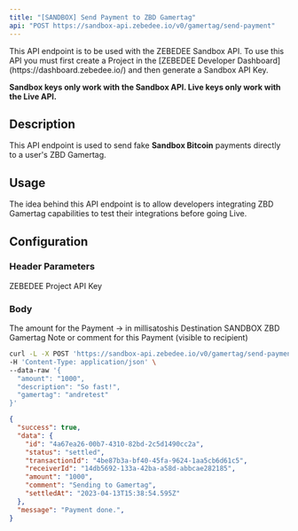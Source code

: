 ```yaml
---
title: "[SANDBOX] Send Payment to ZBD Gamertag"
api: "POST https://sandbox-api.zebedee.io/v0/gamertag/send-payment"
---
```


<Warning>
This API endpoint is to be used with the ZEBEDEE Sandbox API. To use this API you must first create a Project in the [ZEBEDEE Developer Dashboard](https://dashboard.zebedee.io/) and then generate a Sandbox API Key.

**Sandbox keys only work with the Sandbox API. Live keys only work with the Live API.**
</Warning>

## Description

This API endpoint is used to send fake **Sandbox Bitcoin** payments directly to a user's ZBD Gamertag.

## Usage

The idea behind this API endpoint is to allow developers integrating ZBD Gamertag capabilities to test their integrations before going Live.

## Configuration

### Header Parameters

<ParamField required default="application/json" header="Content-Type" type="application/json" />

<ParamField required header="apikey" type="string">
  ZEBEDEE Project API Key
</ParamField>

### Body

<ParamField required body="amount" type="string">
  The amount for the Payment -> in millisatoshis
</ParamField>

<ParamField required body="gamertag" type="string">
  Destination SANDBOX ZBD Gamertag
</ParamField>

<ParamField body="description" type="string">
  Note or comment for this Payment (visible to recipient)
</ParamField>

<RequestExample>

```bash Request
curl -L -X POST 'https://sandbox-api.zebedee.io/v0/gamertag/send-payment' \
-H 'Content-Type: application/json' \
--data-raw '{
  "amount": "1000",
  "description": "So fast!",
  "gamertag": "andretest"
}'
```

</RequestExample>

<ResponseExample>

```json Response
{
  "success": true,
  "data": {
    "id": "4a67ea26-00b7-4310-82bd-2c5d1490cc2a",
    "status": "settled",
    "transactionId": "4be87b3a-bf40-45fa-9624-1aa5cb6d61c5",
    "receiverId": "14db5692-133a-42ba-a58d-abbcae282185",
    "amount": "1000",
    "comment": "Sending to Gamertag",
    "settledAt": "2023-04-13T15:38:54.595Z"
  },
  "message": "Payment done.",
}
```

</ResponseExample>

